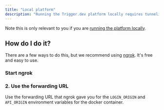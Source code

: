 ```yaml
---
title: "Local platform"
description: "Running the Trigger.dev platform locally requires tunneling to the internet."
---
```


Note this is only relevant to you if you are [running the platform locally](/documentation/guides/self-hosting).

## How do I do it?

There are a few ways to do this, but we recommend using [ngrok](https://ngrok.com/). It's free and easy to use.

### Start ngrok

<Snippet file="ngrok-steps.mdx" />

### 2. Use the forwarding URL

Use the forwarding URL that ngrok gave you for the `LOGIN_ORIGIN` and `API_ORIGIN` environment variables for the docker container.
